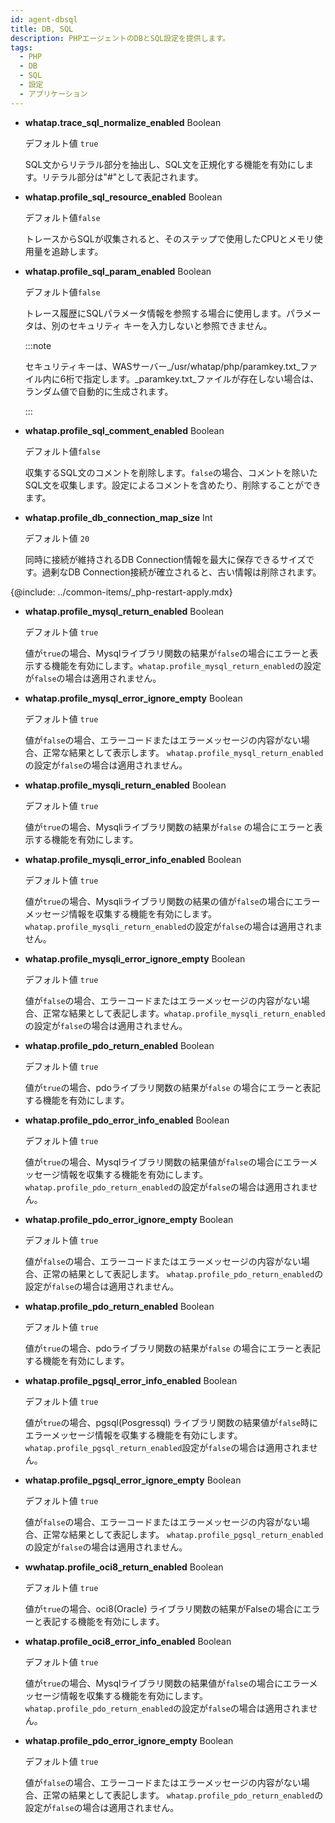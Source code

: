 ```yaml
---
id: agent-dbsql
title: DB, SQL
description: PHPエージェントのDBとSQL設定を提供します。
tags:
  - PHP
  - DB
  - SQL
  - 設定
  - アプリケーション
---
```


-   **whatap.trace_sql_normalize_enabled** <span class='type'>Boolean</span>

    デフォルト値 `true`

    SQL文からリテラル部分を抽出し、SQL文を正規化する機能を有効にします。リテラル部分は"#"として表記されます。

-   **whatap.profile_sql_resource_enabled** <span class='type'>Boolean</span>

    デフォルト値`false`

    トレースからSQLが収集されると、そのステップで使用したCPUとメモリ使用量を追跡します。

-   **whatap.profile_sql_param_enabled** <span class='type'>Boolean</span><ScrollToLink anchor='profile-sql-param' />

    デフォルト値`false`

    トレース履歴にSQLパラメータ情報を参照する場合に使用します。パラメータは、別のセキュリティ キーを入力しないと参照できません。

    :::note

    セキュリティキーは、WASサーバー_/usr/whatap/php/paramkey.txt_ファイル内に6桁で指定します。_paramkey.txt_ファイルが存在しない場合は、ランダム値で自動的に生成されます。

    :::

-   **whatap.profile_sql_comment_enabled** <span class='type'>Boolean</span>

    デフォルト値`false`

    収集するSQL文のコメントを削除します。`false`の場合、コメントを除いたSQL文を収集します。設定によるコメントを含めたり、削除することができます。

-   **whatap.profile_db_connection_map_size** <span class='type'>Int</span>

    デフォルト値 `20`

    同時に接続が維持されるDB Connection情報を最大に保存できるサイズです。過剰なDB Connection接続が確立されると、古い情報は削除されます。

{@include: ../common-items/_php-restart-apply.mdx}

-   **whatap.profile_mysql_return_enabled** <span class='type'>Boolean</span>

    デフォルト値 `true`

    値が`true`の場合、Mysqlライブラリ関数の結果が`false`の場合にエラーと表示する機能を有効にします。`whatap.profile_mysql_return_enabled`の設定が`false`の場合は適用されません。

-   **whatap.profile_mysql_error_ignore_empty** <span class='type'>Boolean</span>

    デフォルト値 `true`

    値が`false`の場合、エラーコードまたはエラーメッセージの内容がない場合、正常な結果として表示します。 `whatap.profile_mysql_return_enabled`の設定が`false`の場合は適用されません。

-   **whatap.profile_mysqli_return_enabled** <span class='type'>Boolean</span>

    デフォルト値 `true`

    値が`true`の場合、Mysqliライブラリ関数の結果が`false` の場合にエラーと表示する機能を有効にします。

-   **whatap.profile_mysqli_error_info_enabled** <span class='type'>Boolean</span>

    デフォルト値 `true`

    値が`true`の場合、Mysqliライブラリ関数の結果の値が`false`の場合にエラーメッセージ情報を収集する機能を有効にします。`whatap.profile_mysqli_return_enabled`の設定が`false`の場合は適用されません。

-   **whatap.profile_mysqli_error_ignore_empty** <span class='type'>Boolean</span>

    デフォルト値 `true`

    値が`false`の場合、エラーコードまたはエラーメッセージの内容がない場合、正常な結果として表記します。`whatap.profile_mysqli_return_enabled`の設定が`false`の場合は適用されません。

-   **whatap.profile_pdo_return_enabled** <span class='type'>Boolean</span>

    デフォルト値 `true`

    値が`true`の場合、pdoライブラリ関数の結果が`false` の場合にエラーと表記する機能を有効にします。

-   **whatap.profile_pdo_error_info_enabled** <span class='type'>Boolean</span>

    デフォルト値 `true`

    値が`true`の場合、Mysqlライブラリ関数の結果値が`false`の場合にエラーメッセージ情報を収集する機能を有効にします。`whatap.profile_pdo_return_enabled`の設定が`false`の場合は適用されません。

-   **whatap.profile_pdo_error_ignore_empty** <span class='type'>Boolean</span>

    デフォルト値 `true`

    値が`false`の場合、エラーコードまたはエラーメッセージの内容がない場合、正常の結果として表記します。 `whatap.profile_pdo_return_enabled`の設定が`false`の場合は適用されません。

-   **whatap.profile_pdo_return_enabled** <span class='type'>Boolean</span>

    デフォルト値 `true`

    値が`true`の場合、pdoライブラリ関数の結果が`false` の場合にエラーと表記する機能を有効にします。

-   **whatap.profile_pgsql_error_info_enabled** <span class='type'>Boolean</span>

    デフォルト値 `true`

    値が`true`の場合、pgsql(Posgressql) ライブラリ関数の結果値が`false`時にエラーメッセージ情報を収集する機能を有効にします。`whatap.profile_pgsql_return_enabled`設定が`false`の場合は適用されません。

-   **whatap.profile_pgsql_error_ignore_empty** <span class='type'>Boolean</span>

    デフォルト値 `true`

    値が`false`の場合、エラーコードまたはエラーメッセージの内容がない場合、正常な結果として表記します。 `whatap.profile_pgsql_return_enabled`の設定が`false`の場合は適用されません。

-   **wwhatap.profile_oci8_return_enabled** <span class='type'>Boolean</span>

    デフォルト値 `true`

    値が`true`の場合、oci8(Oracle) ライブラリ関数の結果がFalseの場合にエラーと表記する機能を有効にします。

-   **whatap.profile_oci8_error_info_enabled** <span class='type'>Boolean</span>

    デフォルト値 `true`

    値が`true`の場合、Mysqlライブラリ関数の結果値が`false`の場合にエラーメッセージ情報を収集する機能を有効にします。`whatap.profile_pdo_return_enabled`の設定が`false`の場合は適用されません。

-   **whatap.profile_pdo_error_ignore_empty** <span class='type'>Boolean</span>

    デフォルト値 `true`

    値が`false`の場合、エラーコードまたはエラーメッセージの内容がない場合、正常の結果として表記します。 `whatap.profile_pdo_return_enabled`の設定が`false`の場合は適用されません。
